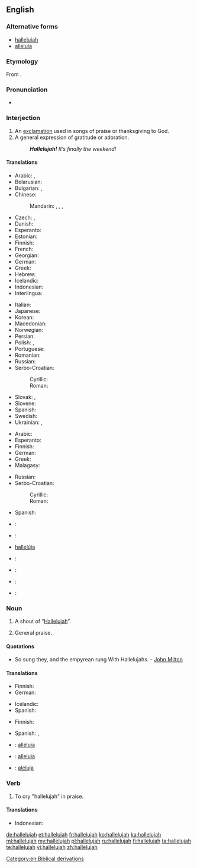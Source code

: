 ==English==

===Alternative forms===
* [[halleluiah]]<!--I don't know this one...--><!-- It's older, I think, and more phonetic --dmh -->
* [[alleluia]]

===Etymology===
From {{etyl|he|en}} {{m|he|הַלְּלוּיָהּ||Praise {{l|en|Jah}}!}}.

===Pronunciation===
* {{a|UK}} {{IPA|/ˌhælɪˈluːjə/}}

===Interjection===
{{en-interj}}

# An [[exclamation]] used in songs of praise or thanksgiving to God.
# A general expression of gratitude or adoration.
#: '''''Hallelujah!''' It’s finally the weekend!''

====Translations====
{{trans-top|exclamation to praise God}}
* Arabic: {{t|ar|الحمد لله|tr=al-ḥamdu lillāh|sc=Arab}}, {{t|ar|هللويا|tr=halilūyā|sc=Arab}}
* Belarusian: {{t|be|алілуя|tr=alilúja|sc=Cyrl}}
* Bulgarian: {{t|bg|алелуя|tr=alelúja|sc=Cyrl}}, {{t+|bg|алилуя|tr=alilúja|sc=Cyrl}}
* Chinese:
*: Mandarin: {{t|cmn|哈利路亞|sc=Hani}}, {{t|cmn|哈利路亚|tr=hālìlùyà|sc=Hani}}, {{t|cmn|阿利路亞|sc=Hani}}, {{t|cmn|阿利路亚|tr=ālìlùyà|sc=Hani}}
* Czech: {{t|cs|aleluja}}, {{t|cs|halejuja}}
* Danish: {{t|da|halleluja|c}}
* Esperanto: {{t+|eo|haleluja}}
* Estonian: {{t|et|halleluuja}}
* Finnish: {{t+|fi|halleluja}}
* French: {{t+|fr|alléluia}}
* Georgian: {{t|ka|ალილუია|tr=aliluia|sc=Geor}}
* German: {{t+|de|halleluja}}
* Greek: {{t+|el|αλληλούια|tr=alliloúia|sc=Grek}}
* Hebrew: {{t+|he|הללויה|tr=hallelúyah|sc=Hebr}}
* Icelandic: {{t|is|hallelúja}}
* Indonesian: {{t+|id|haleluya}}
* Interlingua: {{t|ia|alleluia}}
{{trans-mid}}
* Italian: {{t+|it|alleluia}}
* Japanese: {{t|ja|ハレルヤ|tr=hareruya|sc=Jpan}}
* Korean: {{t|ko|할렐루야|tr=hallelluya|sc=Kore}}
* Macedonian: {{t|mk|алелуја|tr=alelúja|sc=Cyrl}}
* Norwegian: {{t|no|halleluja}}
* Persian: {{t|fa|هله‌لویا|tr=hale-luyâ|sc=fa-Arab}}
* Polish: {{t+|pl|alleluja}}, {{t|pl|hosanna}}
* Portuguese: {{t|pt|aleluia}}
* Romanian: {{t+|ro|aleluia}}
* Russian: {{t+|ru|аллилуйя|tr=allilújja}}
* Serbo-Croatian:
*: Cyrillic: {{t|sh|алелуја}}
*: Roman: {{t|sh|aleluja}}
* Slovak: {{t+|sk|aleluja}}, {{t|sk|halejuja}}
* Slovene: {{t|sl|aleluja}}
* Spanish: {{t+|es|aleluya|f}}
* Swedish: {{t+|sv|halleluja}}
* Ukrainian: {{t|uk|алілуя|tr=alilúja|sc=Cyrl}}, {{t+|uk|алилуя|tr=alylúja|sc=Cyrl}}
{{trans-bottom}}

{{trans-top|general exclamation of gratitude}}
* Arabic: {{t|ar|الحمد لله|tr=al-ḥamdu lillāh|sc=Arab}}
* Esperanto: {{t+|eo|haleluja}}
* Finnish: {{t+|fi|halleluja}}
* German: {{t+|de|Gott sei Dank}}
* Greek: {{t+|el|αλληλούια|tr=allilúia|sc=Grek}}
* Malagasy: {{t+|mg|aleloia}}
{{trans-mid}}
* Russian: {{t|ru|слава богу|tr=sláva bógu|sc=Cyrl}}
* Serbo-Croatian:
*: Cyrillic: {{t|sh|алелуја}}
*: Roman: {{t|sh|aleluja}}
* Spanish: {{t+|es|aleluya|f}}
{{trans-bottom}}

{{checktrans-top}}
* {{ttbc|fr}}: {{t+|fr|alléluia}}
* {{ttbc|he}}: {{t+|he|הללויה|tr=hallelúyah|sc=Hebr}}
* {{ttbc|is}} [[hallelúja]]
* {{ttbc|ia}}: {{t|ia|alleluia}}
{{trans-mid}}
* {{ttbc|pt}}: {{t|pt|aleluia}}
* {{ttbc|sk}}: {{t+|sk|aleluja}}
* {{ttbc|es}}: {{t+|es|aleluya|f}}
{{trans-bottom}}

===Noun===
{{en-noun}}

# A shout of “[[#Interjection|Hallelujah]]”.
# {{context|in the plural|lang=en}} General praise.

====Quotations====
* So sung they, and the empyrean rung With Hallelujahs. - [[w:John Milton|John Milton]]

====Translations====
{{trans-top|shout of Hallelujah}}
* Finnish: {{t+|fi|halleluja}}
* German: {{t+|de|Halleluja|n}}
{{trans-mid}}
* Icelandic: {{t|is|hallelúja|n}}
* Spanish: {{t+|es|aleluya|m}}
{{trans-bottom}}

{{trans-top|general praise}}
* Finnish: {{t+|fi|ylistys}}
{{trans-mid}}
* Spanish: {{t+|es|felicitación|f}}, {{t+|es|congratulación|f}}
{{trans-bottom}}

{{checktrans-top}}
* {{ttbc|fr}}: [[alléluia]]
* {{ttbc|ia}}: [[alleluia#Interlingua|alleluia]]
{{trans-mid}}
* {{ttbc|sk}}: [[aleluja]]
{{trans-bottom}}

===Verb===
{{en-verb}}

# {{context|intransitive|lang=en}} To cry "hallelujah" in praise.

====Translations====
{{trans-top|to cry "Hallelujah"}}
* Indonesian: {{t|id|berhaleluya}}
{{trans-mid}}
{{trans-bottom}}

[[Category:en:Biblical derivations]]

[[de:hallelujah]]
[[et:hallelujah]]
[[fr:hallelujah]]
[[ko:hallelujah]]
[[ka:hallelujah]]
[[ml:hallelujah]]
[[my:hallelujah]]
[[pl:hallelujah]]
[[ru:hallelujah]]
[[fi:hallelujah]]
[[ta:hallelujah]]
[[te:hallelujah]]
[[vi:hallelujah]]
[[zh:hallelujah]]